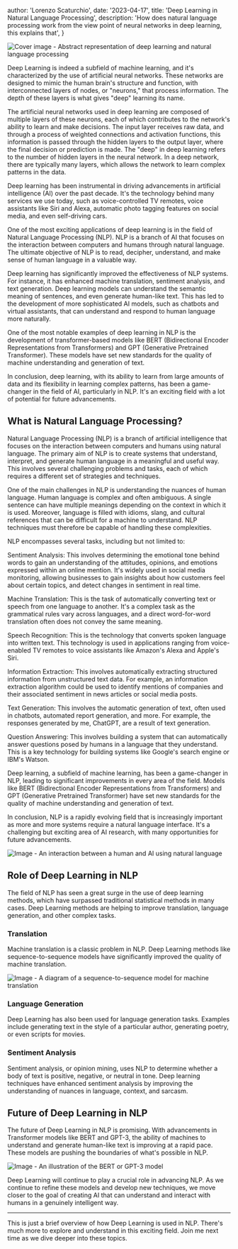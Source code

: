 
  author: 'Lorenzo Scaturchio',
  date: '2023-04-17',
  title: 'Deep Learning in Natural Language Processing',
  description:
    'How does natural language processing work from the view point of neural networks in deep learning, this explains that',
}


![Cover image - Abstract representation of deep learning and natural language processing](https://external-content.duckduckgo.com/iu/?u=https%3A%2F%2Fi.ytimg.com%2Fvi%2FV8qrVleGY5U%2Fmaxresdefault.jpg&f=1&nofb=1&ipt=56bd6942b1772d725184670893cd028c02ac02509365905b50a3da84fe253210&ipo=images)

Deep Learning is indeed a subfield of machine learning, and it's characterized by the use of artificial neural networks. These networks are designed to mimic the human brain's structure and function, with interconnected layers of nodes, or "neurons," that process information. The depth of these layers is what gives "deep" learning its name.

The artificial neural networks used in deep learning are composed of multiple layers of these neurons, each of which contributes to the network's ability to learn and make decisions. The input layer receives raw data, and through a process of weighted connections and activation functions, this information is passed through the hidden layers to the output layer, where the final decision or prediction is made. The "deep" in deep learning refers to the number of hidden layers in the neural network. In a deep network, there are typically many layers, which allows the network to learn complex patterns in the data.

Deep learning has been instrumental in driving advancements in artificial intelligence (AI) over the past decade. It's the technology behind many services we use today, such as voice-controlled TV remotes, voice assistants like Siri and Alexa, automatic photo tagging features on social media, and even self-driving cars.

One of the most exciting applications of deep learning is in the field of Natural Language Processing (NLP). NLP is a branch of AI that focuses on the interaction between computers and humans through natural language. The ultimate objective of NLP is to read, decipher, understand, and make sense of human language in a valuable way.

Deep learning has significantly improved the effectiveness of NLP systems. For instance, it has enhanced machine translation, sentiment analysis, and text generation. Deep learning models can understand the semantic meaning of sentences, and even generate human-like text. This has led to the development of more sophisticated AI models, such as chatbots and virtual assistants, that can understand and respond to human language more naturally.

One of the most notable examples of deep learning in NLP is the development of transformer-based models like BERT (Bidirectional Encoder Representations from Transformers) and GPT (Generative Pretrained Transformer). These models have set new standards for the quality of machine understanding and generation of text.

In conclusion, deep learning, with its ability to learn from large amounts of data and its flexibility in learning complex patterns, has been a game-changer in the field of AI, particularly in NLP. It's an exciting field with a lot of potential for future advancements.

## What is Natural Language Processing?

Natural Language Processing (NLP) is a branch of artificial intelligence that focuses on the interaction between computers and humans using natural language. The primary aim of NLP is to create systems that understand, interpret, and generate human language in a meaningful and useful way. This involves several challenging problems and tasks, each of which requires a different set of strategies and techniques.

One of the main challenges in NLP is understanding the nuances of human language. Human language is complex and often ambiguous. A single sentence can have multiple meanings depending on the context in which it is used. Moreover, language is filled with idioms, slang, and cultural references that can be difficult for a machine to understand. NLP techniques must therefore be capable of handling these complexities.

NLP encompasses several tasks, including but not limited to:

Sentiment Analysis: This involves determining the emotional tone behind words to gain an understanding of the attitudes, opinions, and emotions expressed within an online mention. It's widely used in social media monitoring, allowing businesses to gain insights about how customers feel about certain topics, and detect changes in sentiment in real time.

Machine Translation: This is the task of automatically converting text or speech from one language to another. It's a complex task as the grammatical rules vary across languages, and a direct word-for-word translation often does not convey the same meaning.

Speech Recognition: This is the technology that converts spoken language into written text. This technology is used in applications ranging from voice-enabled TV remotes to voice assistants like Amazon's Alexa and Apple's Siri.

Information Extraction: This involves automatically extracting structured information from unstructured text data. For example, an information extraction algorithm could be used to identify mentions of companies and their associated sentiment in news articles or social media posts.

Text Generation: This involves the automatic generation of text, often used in chatbots, automated report generation, and more. For example, the responses generated by me, ChatGPT, are a result of text generation.

Question Answering: This involves building a system that can automatically answer questions posed by humans in a language that they understand. This is a key technology for building systems like Google's search engine or IBM's Watson.

Deep learning, a subfield of machine learning, has been a game-changer in NLP, leading to significant improvements in every area of the field. Models like BERT (Bidirectional Encoder Representations from Transformers) and GPT (Generative Pretrained Transformer) have set new standards for the quality of machine understanding and generation of text.

In conclusion, NLP is a rapidly evolving field that is increasingly important as more and more systems require a natural language interface. It's a challenging but exciting area of AI research, with many opportunities for future advancements.

![Image - An interaction between a human and AI using natural language](https://external-content.duckduckgo.com/iu/?u=https%3A%2F%2Flh5.googleusercontent.com%2Fproxy%2FeC1bR_rdZ84el3vbbrXENleoB-Cl76umQXaVbPCpTh-2Z4wNdsKR4j2z01iPG-mopOhSp-JNkz7PPHZASGyciuHMDz0DUHhMP9o1b-UIkdXPBFpYqPHG1bi5mdWJkFg4uxlDy4N2M5cn5o9WkRHYDCkfQufxX0Nx8SXOBw%3Dw1200-h630-p-k-no-nu&f=1&nofb=1&ipt=513406bfe0436859fc74be42fbc8b228f510b885ce18eb7f1c08ad13ec923992&ipo=images)

## Role of Deep Learning in NLP

The field of NLP has seen a great surge in the use of deep learning methods, which have surpassed traditional statistical methods in many cases. Deep Learning methods are helping to improve translation, language generation, and other complex tasks.

### Translation

Machine translation is a classic problem in NLP. Deep Learning methods like sequence-to-sequence models have significantly improved the quality of machine translation.

![Image - A diagram of a sequence-to-sequence model for machine translation](https://external-content.duckduckgo.com/iu/?u=https%3A%2F%2Ftse1.mm.bing.net%2Fth%3Fid%3DOIP.kYffGXjXGJVTq2d1HOQZWgAAAA%26pid%3DApi&f=1&ipt=47620fad333a3ed4e1bdafc2d362812384342b40182b4ccfb358bad18a62ca57&ipo=images)

### Language Generation

Deep Learning has also been used for language generation tasks. Examples include generating text in the style of a particular author, generating poetry, or even scripts for movies.

### Sentiment Analysis

Sentiment analysis, or opinion mining, uses NLP to determine whether a body of text is positive, negative, or neutral in tone. Deep learning techniques have enhanced sentiment analysis by improving the understanding of nuances in language, context, and sarcasm.

## Future of Deep Learning in NLP

The future of Deep Learning in NLP is promising. With advancements in Transformer models like BERT and GPT-3, the ability of machines to understand and generate human-like text is improving at a rapid pace. These models are pushing the boundaries of what's possible in NLP.

![Image - An illustration of the BERT or GPT-3 model](https://external-content.duckduckgo.com/iu/?u=https%3A%2F%2Fmiro.medium.com%2Fmax%2F1298%2F1*Mxla5xcK2xZAUCZ-S2-ulw.jpeg&f=1&nofb=1&ipt=ea692c8c33060892058737046b8b4828e11dc848a799a5ca1eb13e5c889c18dd&ipo=images)

Deep Learning will continue to play a crucial role in advancing NLP. As we continue to refine these models and develop new techniques, we move closer to the goal of creating AI that can understand and interact with humans in a genuinely intelligent way.

---

This is just a brief overview of how Deep Learning is used in NLP. There's much more to explore and understand in this exciting field. Join me next time as we dive deeper into these topics.
